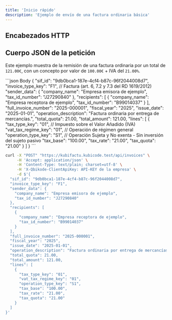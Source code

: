```yaml
---
title: 'Inicio rápido'
description: 'Ejemplo de envío de una factura ordinaria básica'
---
```



## Encabezados HTTP

<ClientDefaultHeaders />

## Cuerpo JSON de la petición

Este ejemplo muestra de la remisión de una factura ordinaria por un total de `121.00€`, con un concepto por valor de `100.00€` + IVA del `21.00%`.

<CodeGroup>
```json Body
{
  "sif_id": "9db0bca1-187e-4cf4-b87c-96f2044008d7",
  "invoice_type_key": "F1", // Factura (art. 6, 7.2 y 7.3 del RD 1619/2012)
  "sender_data": {
    "company_name": "Empresa emisora de ejemplo",
    "tax_id_number": "J27290840"
  },
  "recipients": [
    {
      "company_name": "Empresa receptora de ejemplo",
      "tax_id_number": "B99014037"
    }
  ],
  "full_invoice_number": "2025-000001",
  "fiscal_year": "2025",
  "issue_date": "2025-01-01",
  "operation_description": "Factura ordinaria por entrega de mercancías.",
  "total_quota": 21.00,
  "total_amount": 121.00,
  "lines": [
    {
      "tax_type_key": "01", // Impuesto sobre el Valor Añadido (IVA)
      "vat_tax_regime_key": "01", // Operación de régimen general
      "operation_type_key": "S1", // Operación Sujeta y No exenta - Sin inversión del sujeto pasivo
      "tax_base": "100.00",
      "tax_rate": "21.00",
      "tax_quota": "21.00"
    }
  ]
}
```

```bash cURL
curl -X "POST" "https://kubifactu.kubicode.test/api/invoices" \
     -H 'Accept: application/json' \
     -H 'Content-Type: text/plain; charset=utf-8' \
     -H 'X-Qbikode-ClientApiKey: API-KEY de la empresa' \
     -d $'{
  "sif_id": "9db0bca1-187e-4cf4-b87c-96f2044008d7",
  "invoice_type_key": "F1",
  "sender_data": {
    "company_name": "Empresa emisora de ejemplo",
    "tax_id_number": "J27290840"
  },
  "recipients": [
    {
      "company_name": "Empresa receptora de ejemplo",
      "tax_id_number": "B99014037"
    }
  ],
  "full_invoice_number": "2025-000001",
  "fiscal_year": "2025",
  "issue_date": "2025-01-01",
  "operation_description": "Factura ordinaria por entrega de mercancías.",
  "total_quota": 21.00,
  "total_amount": 121.00,
  "lines": [
    {
      "tax_type_key": "01",
      "vat_tax_regime_key": "01",
      "operation_type_key": "S1",
      "tax_base": "100.00",
      "tax_rate": "21.00",
      "tax_quota": "21.00"
    }
  ]
}'
```
</CodeGroup>
